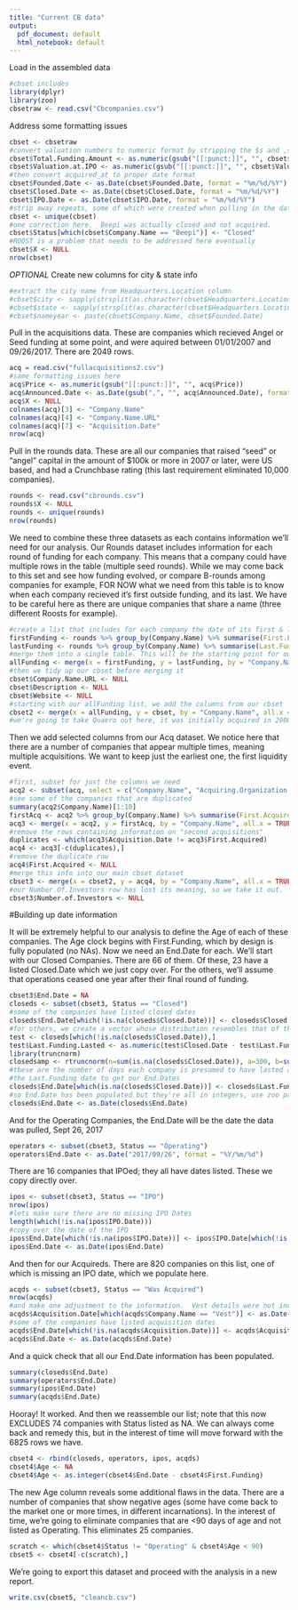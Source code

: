 ---
title: "Current CB data"
output:
  pdf_document: default
  html_notebook: default
---

Load in the assembled data

```{r}
#cbset includes 
library(dplyr)
library(zoo)
cbsetraw <- read.csv("Cbcompanies.csv")
```

Address some formatting issues

```{r}
cbset <- cbsetraw
#convert valuation numbers to numeric format by stripping the $s and ,s
cbset$Total.Funding.Amount <- as.numeric(gsub("[[:punct:]]", "", cbset$Total.Funding.Amount))
cbset$Valuation.at.IPO <- as.numeric(gsub("[[:punct:]]", "", cbset$Valuation.at.IPO))
#then convert acquired_at to proper date format
cbset$Founded.Date <- as.Date(cbset$Founded.Date, format = "%m/%d/%Y")
cbset$Closed.Date <- as.Date(cbset$Closed.Date, format = "%m/%d/%Y")
cbset$IPO.Date <- as.Date(cbset$IPO.Date, format = "%m/%d/%Y")
#strip away repeats, some of which were created when pulling in the data
cbset <- unique(cbset)
#one correction here.  Beepi was actually closed and not acquired.
cbset$Status[which(cbset$Company.Name == "Beepi")] <- "Closed"
#ROOST is a problem that needs to be addressed here eventually
cbset$X <- NULL
nrow(cbset)
```

*OPTIONAL* Create new columns for city & state info

```{r}
#extract the city name from Headquarters.Location column
#cbset$city <- sapply(strsplit(as.character(cbset$Headquarters.Location),','), "[", 1)
#cbset$state <- sapply(strsplit(as.character(cbset$Headquarters.Location),','), "[", 2)
#cbset$nameyear <- paste(cbset$Company.Name, cbset$Founded.Date)
```

Pull in the acquisitions data.  These are companies which recieved Angel or Seed funding at some point, and were aquired between 01/01/2007 and 09/26/2017.  There are 2049 rows.

```{r}
acq = read.csv("fullacquisitions2.csv")
#same formatting issues here
acq$Price <- as.numeric(gsub("[[:punct:]]", "", acq$Price))
acq$Announced.Date <- as.Date(gsub(",", "", acq$Announced.Date), format = "%d-%b-%y")
acq$X <- NULL
colnames(acq)[3] <- "Company.Name"
colnames(acq)[4] <- "Company.Name.URL"
colnames(acq)[7] <- "Acquisition.Date"
nrow(acq)
```

Pull in the rounds data. These are all our companies that raised "seed" or "angel" capital in the amount of $100k or more
in 2007 or later, were US based, and had a Crunchbase rating (this last requirement eliminated 10,000 companies).  

```{r}
rounds <- read.csv("cbrounds.csv")
rounds$X <- NULL
rounds <- unique(rounds)
nrow(rounds)
```

We need to combine these three datasets as each contains information we'll need for our analysis. Our Rounds dataset includes information for each round of funding for each company.  This means that a company could have multiple rows in the table (multiple seed rounds). While we may come back to this set and see how funding evolved, or compare B-rounds among companies for example, FOR NOW what we need from this table is to know when each company recieved it's first outside funding, and its last. We have to be careful here as there are unique companies that share a name (three different Roosts for example).  

```{r}
#create a list that includes for each company the date of its first & last funding rounds
firstFunding <- rounds %>% group_by(Company.Name) %>% summarise(First.Funding = min(as.Date(Announced.On.Date, "%m/%d/%Y")))
lastFunding <- rounds %>% group_by(Company.Name) %>% summarise(Last.Funding = max(as.Date(Announced.On.Date, "%m/%d/%Y")))
#merge them into a single table. This will be the starting point for our joined table
allFunding <- merge(x = firstFunding, y = lastFunding, by = "Company.Name")
#then we tidy up our cbset before merging it
cbset$Company.Name.URL <- NULL
cbset$Description <- NULL
cbset$Website <- NULL
#starting with our allFunding list, we add the columns from our cbset 
cbset2 <- merge(x = allFunding, y = cbset, by = "Company.Name", all.x = TRUE)
#we're going to take Quaero out here, it was initially acquired in 2008 and purchased itself back (undisclosed pre-seed) in 2014
```

Then we add selected columns from our Acq dataset.  We notice here that there are a number of companies that appear multiple times, meaning multiple acquisitions.  We want to keep just the earliest one, the first liquidity event.  

```{r}
#first, subset for just the columns we need
acq2 <- subset(acq, select = c("Company.Name", "Acquiring.Organization.Name", "Acquisition.Date", "Price"))
#see some of the companies that are duplicated
summary(acq2$Company.Name)[1:10]
firstAcq <- acq2 %>% group_by(Company.Name) %>% summarise(First.Acquired = min(Acquisition.Date))
acq3 <- merge(x = acq2, y = firstAcq, by = "Company.Name", all.x = TRUE)
#remove the rows containing information on "second acquisitions"
duplicates <- which(acq3$Acquisition.Date != acq3$First.Acquired)
acq4 <- acq3[-c(duplicates),]
#remove the duplicate row
acq4$First.Acquired <- NULL
#merge this info into our main cbset dataset
cbset3 <- merge(x = cbset2, y = acq4, by = "Company.Name", all.x = TRUE)
#our Number.Of.Investors row has lost its meaning, so we take it out.
cbset3$Number.of.Investors <- NULL
```

#Building up date information

It will be extremely helpful to our analysis to define the Age of each of these companies.  The Age clock begins with First.Funding, which by design is fully populated (no NAs). Now we need an End.Date for each.  We'll start with our Closed Companies.  There are 66 of them. Of these, 23 have a listed Closed.Date which we just copy over. For the others, we'll assume that operations ceased one year after their final round of funding.  

```{r}
cbset3$End.Date = NA
closeds <- subset(cbset3, Status == "Closed")
#some of the companies have listed closed dates
closeds$End.Date[which(!is.na(closeds$Closed.Date))] <- closeds$Closed.Date[which(!is.na(closeds$Closed.Date))]
#for others, we create a vector whose distribution resembles that of the populated companies, and is similarly truncated
test <- closeds[which(!is.na(closeds$Closed.Date)),]
test$Last.Funding.Lasted <- as.numeric(test$Closed.Date - test$Last.Funding)
library(truncnorm)
closedsamp <- rtruncnorm(n=sum(is.na(closeds$Closed.Date)), a=300, b=summary(test$Last.Funding.Lasted)[5], mean=mean(test$Last.Funding.Lasted), sd=sd(test$Last.Funding.Lasted))
#these are the number of days each company is presumed to have lasted after its last funding.  These are added to 
#the Last.Funding date to get our End.Dates
closeds$End.Date[which(is.na(closeds$Closed.Date))] <- closeds$Last.Funding[which(is.na(closeds$Closed.Date))] + closedsamp
#so End.Date has been populated but they're all in integers, use zoo package to rewrite them as dates for readability
closeds$End.Date <- as.Date(closeds$End.Date)
```

And for the Operating Companies, the End.Date will be the date the data was pulled, Sept 26, 2017

```{r}
operators <- subset(cbset3, Status == "Operating")
operators$End.Date <- as.Date("2017/09/26", format = "%Y/%m/%d")
```

There are 16 companies that IPOed; they all have dates listed.  These we copy directly over. 

```{r}
ipos <- subset(cbset3, Status == "IPO")
nrow(ipos)
#lets make sure there are no missing IPO Dates
length(which(!is.na(ipos$IPO.Date)))
#copy over the date of the IPO
ipos$End.Date[which(!is.na(ipos$IPO.Date))] <- ipos$IPO.Date[which(!is.na(ipos$IPO.Date))]
ipos$End.Date <- as.Date(ipos$End.Date)
```

And then for our Acquireds.  There are 820 companies on this list, one of which is missing an IPO date, which we populate here.

```{r}
acqds <- subset(cbset3, Status == "Was Acquired")
nrow(acqds)
#and make one adjustment to the information.  Vest details were not included in the acquisition information. 
acqds$Acquisition.Date[which(acqds$Company.Name == "Vest")] <- as.Date("2016/01/25", format = "%Y/%m/%d")
#some of the companies have listed acquisition dates
acqds$End.Date[which(!is.na(acqds$Acquisition.Date))] <- acqds$Acquisition.Date[which(!is.na(acqds$Acquisition.Date))]
acqds$End.Date <- as.Date(acqds$End.Date)
```
And a quick check that all our End.Date information has been populated. 

```{r}
summary(closeds$End.Date)
summary(operators$End.Date)
summary(ipos$End.Date)
summary(acqds$End.Date)
```

Hooray! It worked.  And then we reassemble our list; note that this now EXCLUDES 74 companies with Status listed as NA.  We can always come back and remedy this, but in the interest of time will move forward with the 6825 rows we have.

```{r}
cbset4 <- rbind(closeds, operators, ipos, acqds)
cbset4$Age <- NA
cbset4$Age <- as.integer(cbset4$End.Date - cbset4$First.Funding)
```

The new Age column reveals some additional flaws in the data.  There are a number of companies that show negative ages (some have come back to the market one or more times, in different incarnations).  In the interest of time, we're going to eliminate companies that are <90 days of age and not listed as Operating.  This eliminates 25 companies.

```{r}
scratch <- which(cbset4$Status != "Operating" & cbset4$Age < 90)
cbset5 <- cbset4[-c(scratch),]
```

We're going to export this dataset and proceed with the analysis in a new report.

```{r}
write.csv(cbset5, "cleancb.csv")
```



